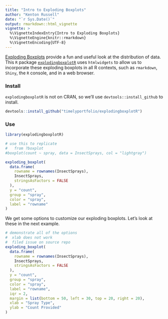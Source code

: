 ```yaml
---
title: "Intro to Exploding Boxplots"
author: "Kenton Russell"
date: "`r Sys.Date()`"
output: rmarkdown::html_vignette
vignette: >
  %\VignetteIndexEntry{Intro to Exploding Boxplots}
  %\VignetteEngine{knitr::rmarkdown}
  %\VignetteEncoding{UTF-8}
---
```


[Exploding Boxplots](https://github.com/mcaule/d3_exploding_boxplot) provide a fun and useful look at the distribution of data.  This `R` package [`explodingboxplotR`](https://github.com/timelyportfolio/explodingboxplotR) uses `htmlwidgets` to allow us to incorporate these exploding boxplots in all R contexts, such as `rmarkdown`, `Shiny`, the `R` console, and in a web browser.

### Install

`explodingboxplotR` is not on CRAN, so we'll use `devtools::install_github` to install.

```r
devtools::install_github("timelyportfolio/explodingboxplotR")
```

### Use

```r
library(explodingboxplotR)

# use this to replicate
#   from ?boxplot
#boxplot(count ~ spray, data = InsectSprays, col = "lightgray")

exploding_boxplot(
  data.frame(
    rowname = rownames(InsectSprays),
    InsectSprays,
    stringsAsFactors = FALSE
  ),
  y = "count",
  group = "spray",
  color = "spray",
  label = "rowname"
)
```

We get some options to customize our exploding boxplots.  Let's look at these in the next example.

```r
# demonstrate all of the options
#  xlab does not work
#  filed issue on source repo
exploding_boxplot(
  data.frame(
    rowname = rownames(InsectSprays),
    InsectSprays,
    stringsAsFactors = FALSE
  ),
  y = "count",
  group = "spray",
  color = "spray",
  label = "rowname",
  iqr = 2,
  margin = list(bottom = 50, left = 30, top = 20, right = 20),
  xlab = "Spray Type",
  ylab = "Count Provided"
)
```
